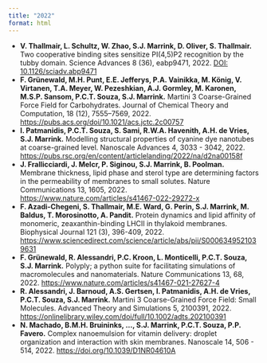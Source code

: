 ```yaml
---
title: "2022"
format: html
---
```


- **V. Thallmair, L. Schultz, W. Zhao, S.J. Marrink, D. Oliver, S. Thallmair.** Two cooperative binding sites sensitize PI(4,5)P2 recognition by the tubby domain. Science Advances 8 (36), eabp9471, 2022. [DOI: 10.1126/sciadv.abp9471](https://doi.org/10.1126/sciadv.abp9471)
- **F. Grünewald, M.H. Punt, E.E. Jefferys, P.A. Vainikka, M. König, V. Virtanen, T.A. Meyer, W. Pezeshkian, A.J. Gormley, M. Karonen, M.S.P. Sansom, P.C.T. Souza, S.J. Marrink.** Martini 3 Coarse-Grained Force Field for Carbohydrates. Journal of Chemical Theory and Computation, 18 (12), 7555–7569, 2022. [https://pubs.acs.org/doi/10.1021/acs.jctc.2c00757](https://pubs.acs.org/doi/10.1021/acs.jctc.2c00757)
- **I. Patmanidis, P.C.T. Souza, S. Sami, R.W.A. Havenith, A.H. de Vries, S.J. Marrink.** Modelling structural properties of cyanine dye nanotubes at coarse-grained level. Nanoscale Advances 4, 3033 - 3042, 2022. [https://pubs.rsc.org/en/content/articlelanding/2022/na/d2na00158f](https://pubs.rsc.org/en/content/articlelanding/2022/na/d2na00158f)
- **J. Frallicciardi, J. Melcr, P. Siginou, S.J. Marrink, B. Poolman.** Membrane thickness, lipid phase and sterol type are determining factors in the permeability of membranes to small solutes. Nature Communications 13, 1605, 2022. [https://www.nature.com/articles/s41467-022-29272-x](https://www.nature.com/articles/s41467-022-29272-x)
- **F. Azadi-Chegeni, S. Thallmair, M.E. Ward, G. Perin, S.J. Marrink, M. Baldus, T. Morosinotto, A. Pandit.** Protein dynamics and lipid affinity of monomeric, zeaxanthin-binding LHCII in thylakoid membranes. Biophysical Journal 121 (3), 396-409, 2022. [https://www.sciencedirect.com/science/article/abs/pii/S0006349521039631](https://www.sciencedirect.com/science/article/abs/pii/S0006349521039631)
- **F. Grünewald, R. Alessandri, P.C. Kroon, L. Monticelli, P.C.T. Souza, S.J. Marrink.** Polyply; a python suite for facilitating simulations of macromolecules and nanomaterials. Nature Communications 13, 68, 2022. [https://www.nature.com/articles/s41467-021-27627-4](https://www.nature.com/articles/s41467-021-27627-4)
- **R. Alessandri, J. Barnoud, A.S. Gertsen, I. Patmanidis, A.H. de Vries, P.C.T. Souza, S.J. Marrink.** Martini 3 Coarse-Grained Force Field: Small Molecules. Advanced Theory and Simulations 5, 2100391, 2022. [https://onlinelibrary.wiley.com/doi/full/10.1002/adts.202100391](https://onlinelibrary.wiley.com/doi/full/10.1002/adts.202100391)
- **N. Machado, B.M.H. Bruininks, ..., S.J. Marrink, P.C.T. Souza, P.P. Favero.** Complex nanoemulsion for vitamin delivery: droplet organization and interaction with skin membranes. Nanoscale 14, 506 - 514, 2022. [https://doi.org/10.1039/D1NR04610A](https://doi.org/10.1039/D1NR04610A)